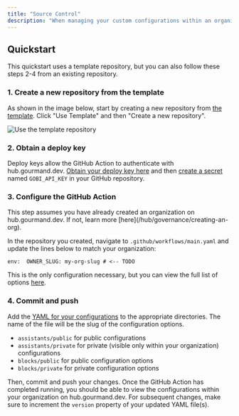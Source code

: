 ```yaml
---
title: "Source Control"
description: "When managing your custom configurations within an organization, you might want to take advantage of your usual source control workflows. Gobi makes this easy with a GitHub Action that automatically syncs your YAML files with hub.gourmand.dev. We are also planning on adding automations for GitLab, BitBucket, Gitee, and others. If you are interested, please reach out to us on ."
---
```


## Quickstart

This quickstart uses a template repository, but you can also follow these steps 2-4 from an existing repository.

### 1. Create a new repository from the template

As shown in the image below, start by creating a new repository from [the template](https://github.com/gourmand/gobi-hub-template). Click "Use Template" and then "Create a new repository".

![Use the template repository](/images/hub/images/template-repo-65ccd7537b6fba3bbb202ee3e83e1953.png)

### 2. Obtain a deploy key

Deploy keys allow the GitHub Action to authenticate with hub.gourmand.dev. [Obtain your deploy key here](https://hub.gourmand.dev/settings/api-keys) and then [create a secret](https://docs.github.com/en/actions/security-for-github-actions/security-guides/using-secrets-in-github-actions#creating-secrets-for-a-repository) named `GOBI_API_KEY` in your GitHub repository.

### 3. Configure the GitHub Action

<Check>
  This step assumes you have already created an organization on
  hub.gourmand.dev. If not, learn more [here](/hub/governance/creating-an-org).
</Check>

In the repository you created, navigate to `.github/workflows/main.yaml` and update the lines below to match your organization:

```
env:  OWNER_SLUG: my-org-slug # <-- TODO
```

This is the only configuration necessary, but you can view the full list of options [here](https://github.com/gourmand/gobi-publish-action/blob/main/README.md).

### 4. Commit and push

Add the [YAML for your configurations](/reference) to the appropriate directories. The name of the file will be the slug of the configuration options.

- `assistants/public` for public configurations
- `assistants/private` for private (visible only within your organization) configurations
- `blocks/public` for public configuration options
- `blocks/private` for private configuration options

Then, commit and push your changes. Once the GitHub Action has completed running, you should be able to view the configurations within your organization on hub.gourmand.dev. For subsequent changes, make sure to increment the `version` property of your updated YAML file(s).
